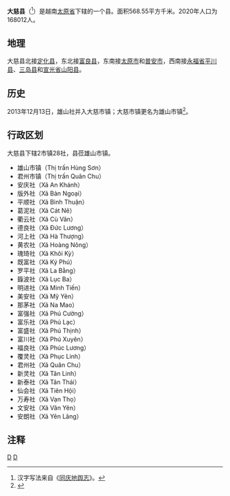 {{Infobox Settlement
|name                   = 大慈县
|settlement_type        = 县
|official_name          = 
|other_name             = 
|native_name            = {{lang|vi|Huyện Đại Từ}}
|nickname               = 
|motto                  = 
|image_skyline          = Ga Đại Từ.jpg
|imagesize              = 
|image_caption          = 
|image_flag             = 
|flag_size              = 
|image_seal             = 
|seal_size              = 
|image_shield           = 
|shield_size            = 
|image_blank_emblem     = 
|blank_emblem_size      = 
|image_map              = {{Infobox mapframe|frame-width=250|zoom=10}}
|mapsize                = 
|map_caption            = 
|image_map1             = Bản đồ Thái Nguyên.svg
|mapsize1               = 
|map_caption1           = 大慈县在太原省的位置
|pushpin_map            = Vietnam
|pushpin_label_position = bottom
|pushpin_map_caption    = 大慈县在越南的位置
|pushpin_map1           = 
|pushpin_label_position1= 
|pushpin_map_caption1   = 
|subdivision_type       = 国家
|subdivision_name       = {{flag|Vietnam}}
|subdivision_type1      = [[越南行政区划|省]]
|subdivision_name1      = [[太原省|太原省]]
|subdivision_type2      = 行政区划
|subdivision_name2      = 2市镇28社
|subdivision_type3      = 
|subdivision_name3      = 
|seat_type              = 县莅
|seat                   = {{link-vi|雄山市镇|Hùng Sơn, Đại Từ}}
|government_type        = 
|leader_title           = 
|leader_name            = 
|leader_title1          = 
|leader_name1           = 
|established_title      = 
|established_date       = 
|area_magnitude         = 
|unit_pref              = 
|area_footnotes         = 
|area_total_km2         = 568.55
|area_land_km2          = 
|area_water_km2         = 
|area_water_percent     = 
|area_urban_km2         = 
|area_metro_km2         = 
|population_as_of       = 2020年
|population_footnotes   = 
|population_note        = 
|population_total       = 168012
|population_density_km2 = auto
|population_metro             = 
|population_density_metro_km2 = 
|population_urban             = 
|population_density_urban_km2 = 
|timezone               = [[越南标准时间|越南标准时间]]
|utc_offset             = +7
|elevation_footnotes    = 
|elevation_m            = 
|coor_type              = 
|coordinates            = 
|postal_code_type       = 
|postal_code            = 
|area_code              = 
|website                = [http://daitu.thainguyen.gov.vn 大慈县电子信息门户网站]
|footnotes              = 
}}
'''大慈县'''（{{vie|v='''Huyện Đại Từ'''|hn=縣大慈}}<ref>汉字写法来自《[[同庆地舆志|同庆地舆志]]》。</ref>）是越南[[太原省|太原省]]下辖的一个县。面积568.55平方千米。2020年人口为168012人。

==地理==
大慈县北接[[定化县|定化县]]，东北接[[富良县|富良县]]，东南接[[太原市_(越南)|太原市]]和[[普安市|普安市]]，西南接[[永福省|永福省]][[平川县|平川县]]、[[三岛县|三岛县]]和[[宣光省|宣光省]][[山阳县_(越南)|山阳县]]。

==历史==
2013年12月13日，雄山社并入大慈市镇；大慈市镇更名为雄山市镇<ref>{{Cite web |url=https://thuvienphapluat.vn/van-ban/Xay-dung-Do-thi/Nghi-quyet-124-NQ-CP-nam-2013-dieu-chinh-dia-gioi-hanh-chinh-xa-Hung-Son-Thai-Nguyen-216062.aspx |title=Nghị quyết 124/NQ-CP năm 2013 điều chỉnh địa giới hành chính xã Hùng Sơn để mở rộng địa giới hành chính thị trấn Đại Từ, đổi tên thị trấn Đại Từ thành thị trấn Hùng Sơn thuộc huyện Đại Từ và điều chỉnh địa giới hành chính xã Động Đạt, Phấn Mễ để mở rộng địa giới hành chính thị trấn Đu thuộc huyện Phú Lương, tỉnh Thái Nguyên do Chính phủ ban hành |accessdate=2020-05-05 |archive-date=2020-04-07 |archive-url=https://web.archive.org/web/20200407051351/https://thuvienphapluat.vn/van-ban/Xay-dung-Do-thi/Nghi-quyet-124-NQ-CP-nam-2013-dieu-chinh-dia-gioi-hanh-chinh-xa-Hung-Son-Thai-Nguyen-216062.aspx |dead-url=no }}</ref>。

==行政区划==
大慈县下辖2市镇28社，县莅雄山市镇。
*雄山市镇（Thị trấn Hùng Sơn）
*君州市镇（Thị trấn Quân Chu）
*安庆社（Xã An Khánh）
*版外社（Xã Bản Ngoại）
*平顺社（Xã Bình Thuận）
*葛泥社（Xã Cát Nê）
*衢云社（Xã Cù Vân）
*德良社（Xã Đức Lương）
*河上社（Xã Hà Thượng）
*黄农社（Xã Hoàng Nông）
*瑰琦社（Xã Khôi Kỳ）
*既富社（Xã Ký Phú）
*罗平社（Xã La Bằng）
*籙波社（Xã Lục Ba）
*明进社（Xã Minh Tiến）
*美安社（Xã Mỹ Yên）
*那茅社（Xã Na Mao）
*富强社（Xã Phú Cường）
*富乐社（Xã Phú Lạc）
*富盛社（Xã Phú Thịnh）
*富川社（Xã Phú Xuyên）
*福良社（Xã Phúc Lương）
*覆灵社（Xã Phục Linh）
*君州社（Xã Quân Chu）
*新灵社（Xã Tân Linh）
*新泰社（Xã Tân Thái）
*仙会社（Xã Tiên Hội）
*万寿社（Xã Vạn Thọ）
*文安社（Xã Văn Yên）
*安朗社（Xã Yên Lãng）

==注释==
{{reflist}}

{{太原省行政区划}}
{{越南东北部之县市镇区域划分}}

[[Category:越南县份|D]]
[[Category:太原省|D]]